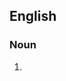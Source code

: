 {{also|neogrammarians}}

==English==

===Noun===
{{head|en|noun form}}

# {{plural of|Neogrammarian|lang=en}}